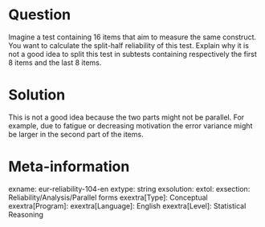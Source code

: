 Question
========
Imagine a test containing 16 items that aim to measure the same construct. You want to calculate the split-half reliability of this test. Explain why it is not a good idea to split this test in subtests containing respectively the first 8 items and the last 8 items.


Solution
========
This is not a good idea because the two parts might not be parallel. For example, due to fatigue or decreasing motivation the error variance might be larger in the second part of the items.


Meta-information
================
exname: eur-reliability-104-en
extype: string
exsolution: 
extol: 
exsection: Reliability/Analysis/Parallel forms
exextra[Type]: Conceptual
exextra[Program]: 
exextra[Language]: English
exextra[Level]: Statistical Reasoning
